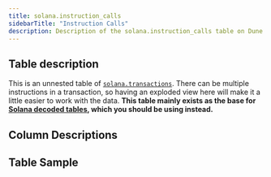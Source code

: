 ```yaml
---
title: solana.instruction_calls
sidebarTitle: "Instruction Calls"
description: Description of the solana.instruction_calls table on Dune
---
```


## Table description

This is an unnested table of [`solana.transactions`](/data-catalog/solana/transactions). There can be multiple instructions in a transaction, so having an exploded view here will make it a little easier to work with the data. **This table mainly exists as the base for [Solana decoded tables](/data-catalog/solana/idl-tables), which you should be using instead.**

## Column Descriptions


<ColumnDescriptions tableSchema="solana" tableName="instruction_calls" />

## Table Sample


<TableSample tableSchema="solana" tableName="instruction_calls" />
